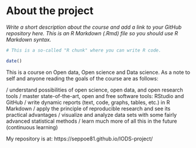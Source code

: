 
# About the project

*Write a short description about the course and add a link to your GitHub repository here. This is an R Markdown (.Rmd) file so you should use R Markdown syntax.*

```r
# This is a so-called "R chunk" where you can write R code.

date()

```

This is a course on Open data, Open science and Data science. As a note to self and anyone reading the goals of the course are as follows: 

/ understand possibilities of open science, open data, and open research tools
/ master state-of-the-art, open and free software tools: RStudio and GitHub
/ write dynamic reports (text, code, graphs, tables, etc.) in R Markdown
/ apply the principle of reproducible research and see its practical advantages
/ visualize and analyze data sets with some fairly advanced statistical methods
/ learn much more of all this in the future (continuous learning)

My repository is at:
https://seppoe81.github.io/IODS-project/


